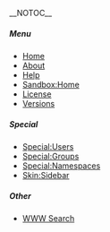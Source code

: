 __NOTOC__
=====Menu=====
*[[Home]]
*[[About]]
*[[Help]]
*[[Sandbox:Home]]
*[[GPL|License]]
*[[Versions]]
  
=====Special=====
*[[Special:Users]]
*[[Special:Groups]]
*[[Special:Namespaces]]
*[[Skin:Sidebar]]

=====Other=====
*[http://www.google.com WWW Search]
